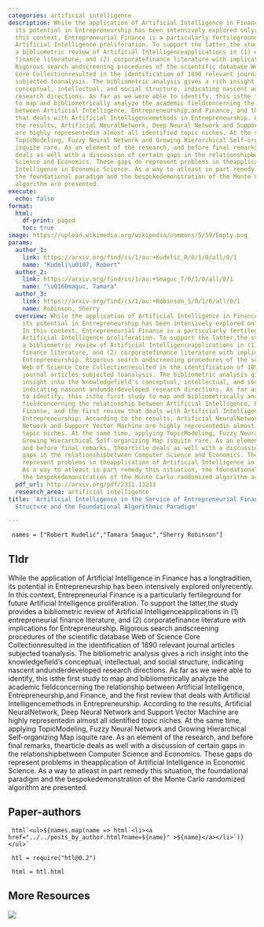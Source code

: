 ```yaml
---
categories: artificial intelligence
description: While the application of Artificial Intelligence in Finance has a longtradition,
  its potential in Entrepreneurship has been intensively explored onlyrecently. In
  this context, Entrepreneurial Finance is a particularly fertileground for future
  Artificial Intelligence proliferation. To support the latter,the study provides
  a bibliometric review of Artificial Intelligenceapplications in (1) entrepreneurial
  finance literature, and (2) corporatefinance literature with implications for Entrepreneurship.
  Rigorous search andscreening procedures of the scientific database Web of Science
  Core Collectionresulted in the identification of 1890 relevant journal articles
  subjected toanalysis. The bibliometric analysis gives a rich insight into the knowledgefield's
  conceptual, intellectual, and social structure, indicating nascent andunderdeveloped
  research directions. As far as we were able to identify, this isthe first study
  to map and bibliometrically analyze the academic fieldconcerning the relationship
  between Artificial Intelligence, Entrepreneurship,and Finance, and the first review
  that deals with Artificial Intelligencemethods in Entrepreneurship. According to
  the results, Artificial NeuralNetwork, Deep Neural Network and Support Vector Machine
  are highly representedin almost all identified topic niches. At the same time, applying
  TopicModeling, Fuzzy Neural Network and Growing Hierarchical Self-organizing Map
  isquite rare. As an element of the research, and before final remarks, thearticle
  deals as well with a discussion of certain gaps in the relationshipbetween Computer
  Science and Economics. These gaps do represent problems in theapplication of Artificial
  Intelligence in Economic Science. As a way to atleast in part remedy this situation,
  the foundational paradigm and the bespokedemonstration of the Monte Carlo randomized
  algorithm are presented.
execute:
  echo: false
format:
  html:
    df-print: paged
    toc: true
image: https://upload.wikimedia.org/wikipedia/commons/5/59/Empty.png
params:
  author_1:
    link: https://arxiv.org/find/cs/1/au:+Kudelic_R/0/1/0/all/0/1
    name: "Kudeli\u0107, Robert"
  author_2:
    link: https://arxiv.org/find/cs/1/au:+Smaguc_T/0/1/0/all/0/1
    name: "\u0160maguc, Tamara"
  author_3:
    link: https://arxiv.org/find/cs/1/au:+Robinson_S/0/1/0/all/0/1
    name: Robinson, Sherry
  overview: While the application of Artificial Intelligence in Finance has a longtradition,
    its potential in Entrepreneurship has been intensively explored onlyrecently.
    In this context, Entrepreneurial Finance is a particularly fertileground for future
    Artificial Intelligence proliferation. To support the latter,the study provides
    a bibliometric review of Artificial Intelligenceapplications in (1) entrepreneurial
    finance literature, and (2) corporatefinance literature with implications for
    Entrepreneurship. Rigorous search andscreening procedures of the scientific database
    Web of Science Core Collectionresulted in the identification of 1890 relevant
    journal articles subjected toanalysis. The bibliometric analysis gives a rich
    insight into the knowledgefield's conceptual, intellectual, and social structure,
    indicating nascent andunderdeveloped research directions. As far as we were able
    to identify, this isthe first study to map and bibliometrically analyze the academic
    fieldconcerning the relationship between Artificial Intelligence, Entrepreneurship,and
    Finance, and the first review that deals with Artificial Intelligencemethods in
    Entrepreneurship. According to the results, Artificial NeuralNetwork, Deep Neural
    Network and Support Vector Machine are highly representedin almost all identified
    topic niches. At the same time, applying TopicModeling, Fuzzy Neural Network and
    Growing Hierarchical Self-organizing Map isquite rare. As an element of the research,
    and before final remarks, thearticle deals as well with a discussion of certain
    gaps in the relationshipbetween Computer Science and Economics. These gaps do
    represent problems in theapplication of Artificial Intelligence in Economic Science.
    As a way to atleast in part remedy this situation, the foundational paradigm and
    the bespokedemonstration of the Monte Carlo randomized algorithm are presented.
  pdf_url: http://arxiv.org/pdf/2311.13213
  research_area: artificial intelligence
title: 'Artificial Intelligence in the Service of Entrepreneurial Finance: Knowledge
  Structure and the Foundational Algorithmic Paradigm'

---
```

```ojs

 names = ["Robert Kudelić","Tamara Šmaguc","Sherry Robinson"] 

``` 

## Tldr 
While the application of Artificial Intelligence in Finance has a longtradition, its potential in Entrepreneurship has been intensively explored onlyrecently. In this context, Entrepreneurial Finance is a particularly fertileground for future Artificial Intelligence proliferation. To support the latter,the study provides a bibliometric review of Artificial Intelligenceapplications in (1) entrepreneurial finance literature, and (2) corporatefinance literature with implications for Entrepreneurship. Rigorous search andscreening procedures of the scientific database Web of Science Core Collectionresulted in the identification of 1890 relevant journal articles subjected toanalysis. The bibliometric analysis gives a rich insight into the knowledgefield's conceptual, intellectual, and social structure, indicating nascent andunderdeveloped research directions. As far as we were able to identify, this isthe first study to map and bibliometrically analyze the academic fieldconcerning the relationship between Artificial Intelligence, Entrepreneurship,and Finance, and the first review that deals with Artificial Intelligencemethods in Entrepreneurship. According to the results, Artificial NeuralNetwork, Deep Neural Network and Support Vector Machine are highly representedin almost all identified topic niches. At the same time, applying TopicModeling, Fuzzy Neural Network and Growing Hierarchical Self-organizing Map isquite rare. As an element of the research, and before final remarks, thearticle deals as well with a discussion of certain gaps in the relationshipbetween Computer Science and Economics. These gaps do represent problems in theapplication of Artificial Intelligence in Economic Science. As a way to atleast in part remedy this situation, the foundational paradigm and the bespokedemonstration of the Monte Carlo randomized algorithm are presented.

## Paper-authors

```ojs

 html`<ul>${names.map(name => html`<li><a href="../../posts_by_author.html?name=${name}" >${name}</a></li>`)}</ul>` 

``` 

```ojs

 htl = require("htl@0.2") 

``` 

```ojs

 html = htl.html 

``` 

## More Resources
[![](https://img.shields.io/badge/PDF-green?style=flat)]({{< meta params.pdf_url >}})
